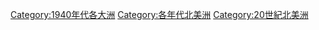 {{Portal|北美洲}}
{{DecadeCategoryNav|decade=1940|topic=北美洲}}

[[Category:1940年代各大洲|Category:1940年代各大洲]]
[[Category:各年代北美洲|Category:各年代北美洲]]
[[Category:20世紀北美洲|Category:20世紀北美洲]]